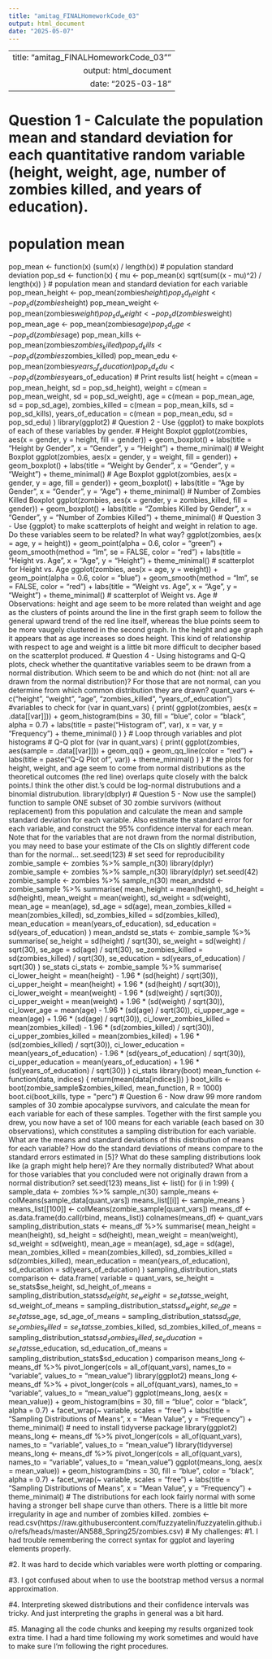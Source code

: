 ```yaml
---
title: "amitag_FINALHomeworkCode_03"
output: html_document
date: "2025-05-07"
---
```


---
  title: "amitag_FINALHomeworkCode_03”"
output: html_document
date: "2025-03-18"
---
# Question 1 - Calculate the population mean and standard deviation for each quantitative random variable (height, weight, age, number of zombies killed, and years of education).
# population mean
pop_mean <- function(x) (sum(x) / length(x))
# population standard deviation
pop_sd <- function(x) {
  mu <- pop_mean(x)
  sqrt(sum((x - mu)^2) / length(x))
}
# population mean and standard deviation for each variable
pop_mean_height <- pop_mean(zombies$height)
pop_sd_height <- pop_sd(zombies$height)
pop_mean_weight <- pop_mean(zombies$weight)
pop_sd_weight <- pop_sd(zombies$weight)
pop_mean_age <- pop_mean(zombies$age)
pop_sd_age <- pop_sd(zombies$age)
pop_mean_kills <- pop_mean(zombies$zombies_killed)
pop_sd_kills <- pop_sd(zombies$zombies_killed)
pop_mean_edu <- pop_mean(zombies$years_of_education)
pop_sd_edu <- pop_sd(zombies$years_of_education)
# Print results
list(
  height = c(mean = pop_mean_height, sd = pop_sd_height),
  weight = c(mean = pop_mean_weight, sd = pop_sd_weight),
  age = c(mean = pop_mean_age, sd = pop_sd_age),
  zombies_killed = c(mean = pop_mean_kills, sd = pop_sd_kills),
  years_of_education = c(mean = pop_mean_edu, sd = pop_sd_edu)
)
library(ggplot2)
# Question 2 - Use {ggplot} to make boxplots of each of these variables by gender.
# Height Boxplot
ggplot(zombies, aes(x = gender, y = height, fill = gender)) +
  geom_boxplot() +
  labs(title = "Height by Gender", x = "Gender", y = "Height") +
  theme_minimal()
# Weight Boxplot
ggplot(zombies, aes(x = gender, y = weight, fill = gender)) +
  geom_boxplot() +
  labs(title = "Weight by Gender", x = "Gender", y = "Weight") +
  theme_minimal()
# Age Boxplot
ggplot(zombies, aes(x = gender, y = age, fill = gender)) +
  geom_boxplot() +
  labs(title = "Age by Gender", x = "Gender", y = "Age") +
  theme_minimal()
# Number of Zombies Killed Boxplot
ggplot(zombies, aes(x = gender, y = zombies_killed, fill = gender)) +
  geom_boxplot() +
  labs(title = "Zombies Killed by Gender", x = "Gender", y = "Number of Zombies Killed") +
  theme_minimal()
# Question 3 - Use {ggplot} to make scatterplots of height and weight in relation to age. Do these variables seem to be related? In what way?
ggplot(zombies, aes(x = age, y = height)) +
  geom_point(alpha = 0.6, color = "green") +
  geom_smooth(method = "lm", se = FALSE, color = "red") +
  labs(title = "Height vs. Age", x = "Age", y = "Height") +
  theme_minimal() # scatterplot for Height vs. Age
ggplot(zombies, aes(x = age, y = weight)) +
  geom_point(alpha = 0.6, color = "blue") +
  geom_smooth(method = "lm", se = FALSE, color = "red") +
  labs(title = "Weight vs. Age", x = "Age", y = "Weight") +
  theme_minimal() # scatterplot of Weight vs. Age
# Observations: height and age seem to be more related than weight and age as the clusters of points around the line in the first graph seem to follow the general upward trend of the red line itself, whereas the blue points seem to be more vaugely clustered in the second graph. In the height and age graph it appears that as age increases so does height. This kind of relationship with respect to age and weight is a little bit more difficult to decipher based on the scatterplot produced.
# Question 4 - Using histograms and Q-Q plots, check whether the quantitative variables seem to be drawn from a normal distribution. Which seem to be and which do not (hint: not all are drawn from the normal distribution)? For those that are not normal, can you determine from which common distribution they are drawn?
quant_vars <- c("height", "weight", "age", "zombies_killed", "years_of_education") #variables to check
for (var in quant_vars) {
  print(
    ggplot(zombies, aes(x = .data[[var]])) +
      geom_histogram(bins = 30, fill = "blue", color = "black", alpha = 0.7) +
      labs(title = paste("Histogram of", var), x = var, y = "Frequency") +
      theme_minimal()
  )
} # Loop through variables and plot histograms
# Q-Q plot
for (var in quant_vars) {
  print(
    ggplot(zombies, aes(sample = .data[[var]])) +
      geom_qq() +
      geom_qq_line(color = "red") +
      labs(title = paste("Q-Q Plot of", var)) +
      theme_minimal()
  )
}
# the plots for height, weight, and age seem to come from normal distributions as the theoretical outcomes (the red line) overlaps quite closely with the balck points.I think the other dist.'s could be log-normal distrubutions and a binomial distrubution. 
library(dbplyr)
# Question 5 - Now use the sample() function to sample ONE subset of 30 zombie survivors (without replacement) from this population and calculate the mean and sample standard deviation for each variable. Also estimate the standard error for each variable, and construct the 95% confidence interval for each mean. Note that for the variables that are not drawn from the normal distribution, you may need to base your estimate of the CIs on slightly different code than for the normal…
set.seed(123) # set seed for reproducibility
zombie_sample <- zombies %>% sample_n(30)
library(dplyr)
zombie_sample <- zombies %>% sample_n(30)
library(dplyr)
set.seed(42)
zombie_sample <- zombies %>% sample_n(30)
mean_andstd <- zombie_sample %>%
  summarise(
    mean_height = mean(height),
    sd_height = sd(height),
    mean_weight = mean(weight),
    sd_weight = sd(weight),
    mean_age = mean(age),
    sd_age = sd(age),
    mean_zombies_killed = mean(zombies_killed),
    sd_zombies_killed = sd(zombies_killed),
    mean_education = mean(years_of_education),
    sd_education = sd(years_of_education)
  )
mean_andstd
se_stats <- zombie_sample %>%
  summarise(
    se_height = sd(height) / sqrt(30),
    se_weight = sd(weight) / sqrt(30),
    se_age = sd(age) / sqrt(30),
    se_zombies_killed = sd(zombies_killed) / sqrt(30),
    se_education = sd(years_of_education) / sqrt(30)
  )
se_stats
ci_stats <- zombie_sample %>%
  summarise(
    ci_lower_height = mean(height) - 1.96 * (sd(height) / sqrt(30)),
    ci_upper_height = mean(height) + 1.96 * (sd(height) / sqrt(30)),
    ci_lower_weight = mean(weight) - 1.96 * (sd(weight) / sqrt(30)),
    ci_upper_weight = mean(weight) + 1.96 * (sd(weight) / sqrt(30)),
    ci_lower_age = mean(age) - 1.96 * (sd(age) / sqrt(30)),
    ci_upper_age = mean(age) + 1.96 * (sd(age) / sqrt(30)),
    ci_lower_zombies_killed = mean(zombies_killed) - 1.96 * (sd(zombies_killed) / sqrt(30)),
    ci_upper_zombies_killed = mean(zombies_killed) + 1.96 * (sd(zombies_killed) / sqrt(30)),
    ci_lower_education = mean(years_of_education) - 1.96 * (sd(years_of_education) / sqrt(30)),
    ci_upper_education = mean(years_of_education) + 1.96 * (sd(years_of_education) / sqrt(30))
  )
ci_stats
library(boot)
mean_function <- function(data, indices) {
  return(mean(data[indices]))
}
boot_kills <- boot(zombie_sample$zombies_killed, mean_function, R = 1000)
boot.ci(boot_kills, type = "perc")
# Question 6 - Now draw 99 more random samples of 30 zombie apocalypse survivors, and calculate the mean for each variable for each of these samples. Together with the first sample you drew, you now have a set of 100 means for each variable (each based on 30 observations), which constitutes a sampling distribution for each variable. What are the means and standard deviations of this distribution of means for each variable? How do the standard deviations of means compare to the standard errors estimated in [5]? What do these sampling distributions look like (a graph might help here)? Are they normally distributed? What about for those variables that you concluded were not originally drawn from a normal distribution?
set.seed(123)
means_list <- list()
for (i in 1:99) {
  sample_data <- zombies %>% sample_n(30)
  sample_means <- colMeans(sample_data[quant_vars])
  means_list[[i]] <- sample_means
}
means_list[[100]] <- colMeans(zombie_sample[quant_vars])
means_df <- as.data.frame(do.call(rbind, means_list))
colnames(means_df) <- quant_vars
sampling_distribution_stats <- means_df %>%
  summarise(
    mean_height = mean(height),
    sd_height = sd(height),
    mean_weight = mean(weight),
    sd_weight = sd(weight),
    mean_age = mean(age),
    sd_age = sd(age),
    mean_zombies_killed = mean(zombies_killed),
    sd_zombies_killed = sd(zombies_killed),
    mean_education = mean(years_of_education),
    sd_education = sd(years_of_education)
  )
sampling_distribution_stats
comparison <- data.frame(
  variable = quant_vars,
  se_height = se_stats$se_height,
  sd_height_of_means = sampling_distribution_stats$sd_height,
  se_weight = se_stats$se_weight,
  sd_weight_of_means = sampling_distribution_stats$sd_weight,
  se_age = se_stats$se_age,
  sd_age_of_means = sampling_distribution_stats$sd_age,
  se_zombies_killed = se_stats$se_zombies_killed,
  sd_zombies_killed_of_means = sampling_distribution_stats$sd_zombies_killed,
  se_education = se_stats$se_education,
  sd_education_of_means = sampling_distribution_stats$sd_education
)
comparison
means_long <- means_df %>%
  pivot_longer(cols = all_of(quant_vars), names_to = "variable", values_to = "mean_value")
library(ggplot2)
means_long <- means_df %>%
  +     pivot_longer(cols = all_of(quant_vars), names_to = "variable", values_to = "mean_value")
ggplot(means_long, aes(x = mean_value)) +
  geom_histogram(bins = 30, fill = "blue", color = "black", alpha = 0.7) +
  facet_wrap(~ variable, scales = "free") +
  labs(title = "Sampling Distributions of Means", x = "Mean Value", y = "Frequency") +
  theme_minimal()
# need to install tidyverse package
library(ggplot2)
means_long <- means_df %>%
  pivot_longer(cols = all_of(quant_vars), names_to = "variable", values_to = "mean_value")
library(tidyverse)
means_long <- means_df %>%
  pivot_longer(cols = all_of(quant_vars), names_to = "variable", values_to = "mean_value")
ggplot(means_long, aes(x = mean_value)) +
  geom_histogram(bins = 30, fill = "blue", color = "black", alpha = 0.7) +
  facet_wrap(~ variable, scales = "free") +
  labs(title = "Sampling Distributions of Means", x = "Mean Value", y = "Frequency") +
  theme_minimal()
# The distributions for each look fairly normal with some having a stronger bell shape curve than others. There is a little bit more irregularity in age and number of zombies killed.
zombies <- read.csv(https://raw.githubusercontent.com/fuzzyatelin/fuzzyatelin.github.io/refs/heads/master/AN588_Spring25/zombies.csv)
# My challenges: 
#1. I had trouble remembering the correct syntax for ggplot and layering elements properly.

#2. It was hard to decide which variables were worth plotting or comparing.

#3. I got confused about when to use the bootstrap method versus a normal approximation.

#4. Interpreting skewed distributions and their confidence intervals was tricky. And just interpreting the graphs in general was a bit hard. 

#5. Managing all the code chunks and keeping my results organized took extra time. I had a hard time following my work sometimes and would have to make sure I'm following the right procedures. 
